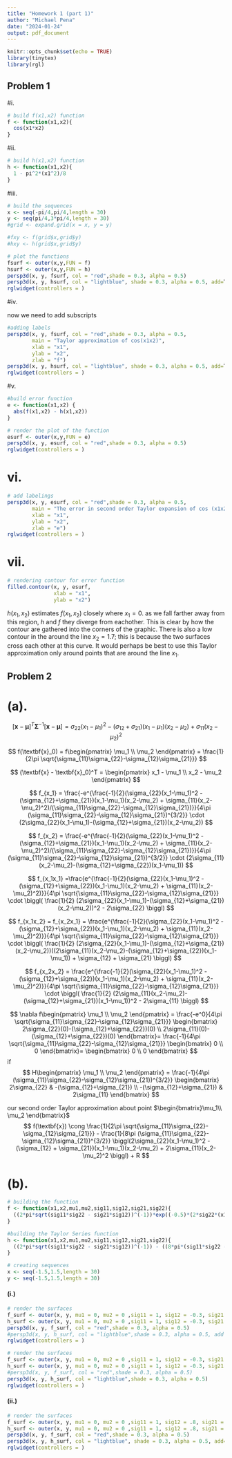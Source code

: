 ```yaml
---
title: "Homework 1 (part 1)"
author: "Michael Pena"
date: "2024-01-24"
output: pdf_document
---
```


```r
knitr::opts_chunk$set(echo = TRUE)
library(tinytex)
library(rgl)
```

## Problem 1

#i.

```r
# build f(x1,x2) function
f <- function(x1,x2){
  cos(x1*x2)
}
```

#ii.

```r
# build h(x1,x2) function
h <- function(x1,x2){
  1 - pi^2*(x1^2)/8
}
```

#iii.

```r
# build the sequences
x <- seq(-pi/4,pi/4,length = 30)
y <- seq(pi/4,3*pi/4,length = 30)
#grid <- expand.grid(x = x, y = y)

#fxy <- f(grid$x,grid$y)
#hxy <- h(grid$x,grid$y)
```


```r
# plot the functions
fsurf <- outer(x,y,FUN = f)
hsurf <- outer(x,y,FUN = h)
persp3d(x, y, fsurf, col = "red",shade = 0.3, alpha = 0.5)
persp3d(x, y, hsurf, col = "lightblue", shade = 0.3, alpha = 0.5, add=T)
rglwidget(controllers = ) 
```

#iv.

now we need to add subscripts

```r
#adding labels
persp3d(x, y, fsurf, col = "red",shade = 0.3, alpha = 0.5,
        main = "Taylor approximation of cos(x1x2)",
        xlab = "x1",
        ylab = "x2",
        zlab = "f")
persp3d(x, y, hsurf, col = "lightblue", shade = 0.3, alpha = 0.5, add=T)
rglwidget(controllers = ) 
```

#v. 

```r
#build error function
e <- function(x1,x2) {
  abs(f(x1,x2) - h(x1,x2))
}
```

```r
# render the plot of the function
esurf <- outer(x,y,FUN = e)
persp3d(x, y, esurf, col = "red",shade = 0.3, alpha = 0.5)
rglwidget(controllers = ) 
```

# vi.

```r
# add labelings
persp3d(x, y, esurf, col = "red",shade = 0.3, alpha = 0.5,
        main = "The error in second order Taylor expansion of cos (x1x2)",
        xlab = "x1",
        ylab = "x2",
        zlab = "e")
rglwidget(controllers = ) 
```

# vii. 

```r
# rendering contour for error function
filled.contour(x, y, esurf,
               xlab = "x1",
               ylab = "x2")
```

$h(x_1,x_2)$ estimates $f(x_1,x_2)$ closely where $x_1=0$. as we fall farther away from this region, $h$ and $f$ they diverge from eachother. This is clear by how the contour are gathered into the corners of the graphic. 
There is also a low contour in the around the line $x_2 = 1.7$; this is because the two surfaces cross each other at this curve. It would perhaps be best to use this Taylor approximation only around points that are around the line $x_1$.

## Problem 2

# (a).

$$
[\textbf{x} - \boldsymbol{\mu}]^T\boldsymbol{\Sigma}^{-1}[\textbf{x} - \boldsymbol{\mu}] 
= \sigma_{22}(x_1-\mu_1)^2 - (\sigma_{12}+\sigma_{21})(x_1-\mu_1)(x_2-\mu_2) + \sigma_{11}(x_2-\mu_2)^2
$$

$$
f(\textbf{x}_0) = f\begin{pmatrix}
    \mu_1 \\
    \mu_2 
\end{pmatrix}
 = \frac{1}{2\pi \sqrt{\sigma_{11}\sigma_{22}-\sigma_{12}\sigma_{21}}}
$$


$$
(\textbf{x} - \textbf{x}_0)^T 
= \begin{pmatrix}
    x_1 - \mu_1  \\
    x_2 - \mu_2 
\end{pmatrix}
$$

$$
f_{x_1} = \frac{-e^{\frac{-1}{2}(\sigma_{22}(x_1-\mu_1)^2 - (\sigma_{12}+\sigma_{21})(x_1-\mu_1)(x_2-\mu_2) + \sigma_{11}(x_2-\mu_2)^2)/(\sigma_{11}\sigma_{22}-\sigma_{12}\sigma_{21})}}{4\pi (\sigma_{11}\sigma_{22}-\sigma_{12}\sigma_{21})^{3/2}}
\cdot (2\sigma_{22}(x_1-\mu_1)-(\sigma_{12}+\sigma_{21})(x_2-\mu_2))
$$


$$
f_{x_2} = \frac{-e^{\frac{-1}{2}(\sigma_{22}(x_1-\mu_1)^2 - (\sigma_{12}+\sigma_{21})(x_1-\mu_1)(x_2-\mu_2) + \sigma_{11}(x_2-\mu_2)^2)/(\sigma_{11}\sigma_{22}-\sigma_{12}\sigma_{21})}}{4\pi (\sigma_{11}\sigma_{22}-\sigma_{12}\sigma_{21})^{3/2}}
\cdot (2\sigma_{11}(x_2-\mu_2)-(\sigma_{12}+\sigma_{22})(x_1-\mu_1))
$$

$$
f_{x_1x_1} =\frac{e^{\frac{-1}{2}(\sigma_{22}(x_1-\mu_1)^2 - (\sigma_{12}+\sigma_{22})(x_1-\mu_1)(x_2-\mu_2) + \sigma_{11}(x_2-\mu_2)^2)}}{4\pi \sqrt{\sigma_{11}\sigma_{22}-\sigma_{12}\sigma_{21}}}
\cdot \biggl( \frac{1}{2} (2\sigma_{22}(x_1-\mu_1)-(\sigma_{12}+\sigma_{21})(x_2-\mu_2))^2 - 2\sigma_{22}
\biggl)
$$

$$
f_{x_1x_2} = f_{x_2x_1} = \frac{e^{\frac{-1}{2}(\sigma_{22}(x_1-\mu_1)^2 - (\sigma_{12}+\sigma_{22})(x_1-\mu_1)(x_2-\mu_2) + \sigma_{11}(x_2-\mu_2)^2)}}{4\pi \sqrt{\sigma_{11}\sigma_{22}-\sigma_{12}\sigma_{21}}}
\cdot \biggl( \frac{1}{2} (2\sigma_{22}(x_1-\mu_1)-(\sigma_{12}+\sigma_{21})(x_2-\mu_2))((2\sigma_{11}(x_2-\mu_2)-(\sigma_{12}+\sigma_{22})(x_1-\mu_1)) + \sigma_{12} + \sigma_{21}
\biggl)
$$

$$
f_{x_2x_2} = \frac{e^{\frac{-1}{2}(\sigma_{22}(x_1-\mu_1)^2 - (\sigma_{12}+\sigma_{22})(x_1-\mu_1)(x_2-\mu_2) + \sigma_{11}(x_2-\mu_2)^2)}}{4\pi \sqrt{\sigma_{11}\sigma_{22}-\sigma_{12}\sigma_{21}}}
\cdot \biggl( \frac{1}{2} (2\sigma_{11}(x_2-\mu_2)-(\sigma_{12}+\sigma_{21})(x_1-\mu_1))^2 - 2\sigma_{11}
\biggl)
$$

$$
\nabla f\begin{pmatrix}
    \mu_1 \\
    \mu_2 
\end{pmatrix}
=
\frac{-e^0}{4\pi \sqrt{\sigma_{11}\sigma_{22}-\sigma_{12}\sigma_{21}}}
\begin{bmatrix}
    2\sigma_{22}(0)-(\sigma_{12}+\sigma_{22})(0) \\
    2\sigma_{11}(0)-(\sigma_{12}+\sigma_{22})(0)
\end{bmatrix}=
\frac{-1}{4\pi \sqrt{\sigma_{11}\sigma_{22}-\sigma_{12}\sigma_{21}}}
\begin{bmatrix}
    0 \\
   0
\end{bmatrix}=
\begin{bmatrix}
    0 \\
   0
\end{bmatrix}
$$
if 
$$
H\begin{pmatrix}
    \mu_1 \\
    \mu_2 
\end{pmatrix} =
\frac{-1}{4\pi (\sigma_{11}\sigma_{22}-\sigma_{12}\sigma_{21})^{3/2}}
\begin{bmatrix}
    2\sigma_{22}  &
    -(\sigma_{12}+\sigma_{21})  \\
    -(\sigma_{12}+\sigma_{21}) &
    2\sigma_{11}
\end{bmatrix}
$$

our second order Taylor approximation about point $\begin{bmatrix}\mu_1\\ \mu_2 \end{bmatrix}$
$$
f(\textbf{x}) \cong 
\frac{1}{2\pi \sqrt{\sigma_{11}\sigma_{22}-\sigma_{12}\sigma_{21}}} - 
\frac{1}{8\pi (\sigma_{11}\sigma_{22}-\sigma_{12}\sigma_{21})^{3/2}}
\biggl(2\sigma_{22}(x_1-\mu_1)^2 - (\sigma_{12} + \sigma_{21})(x_1-\mu_1)(x_2-\mu_2) + 2\sigma_{11}(x_2-\mu_2)^2 
\biggl) + R
$$

# (b).

```r
# building the function
f <- function(x1,x2,mu1,mu2,sig11,sig12,sig21,sig22){
  ((2*pi*sqrt(sig11*sig22 - sig21*sig12))^(-1))*exp((-0.5)*(2*sig22*(x1-mu1)^2 - (sig11*sig22 + sig12*sig21)*(x1-mu1)*(x2-mu2)+2*sig11*(x2-mu2)^2))
}

```

```r
#building the Taylor Series function
h <- function(x1,x2,mu1,mu2,sig11,sig12,sig21,sig22){
  ((2*pi*sqrt(sig11*sig22 - sig21*sig12))^(-1)) - ((8*pi*(sig11*sig22 - sig21*sig12)^(3/2))^(-1))*exp(2*sig22*(x1-mu1)^2 - (sig11*sig22 + sig12*sig21)*(x1-mu1)*(x2-mu2)+2*sig11*(x2-mu2)^2)
}
```

```r
# creating sequences
x <- seq(-1.5,1.5,length = 30)
y <- seq(-1.5,1.5,length = 30)
```

#### (i.)

```r
# render the surfaces
f_surf <- outer(x, y, mu1 = 0, mu2 = 0 ,sig11 = 1, sig12 = -0.3, sig21 = -0.3, sig22 = 1,FUN = f)
h_surf <- outer(x, y, mu1 = 0, mu2 = 0 ,sig11 = 1, sig12 = -0.3, sig21 = -0.3, sig22 = 1,FUN = h)
persp3d(x, y, f_surf, col = "red",shade = 0.3, alpha = 0.5)
#persp3d(x, y, h_surf, col = "lightblue",shade = 0.3, alpha = 0.5, add = T)
rglwidget(controllers = ) 
```

```r
# render the surfaces
f_surf <- outer(x, y, mu1 = 0, mu2 = 0 ,sig11 = 1, sig12 = -0.3, sig21 = -0.3, sig22 = 1,FUN = f)
h_surf <- outer(x, y, mu1 = 0, mu2 = 0 ,sig11 = 1, sig12 = -0.3, sig21 = -0.3, sig22 = 1,FUN = h)
#persp3d(x, y, f_surf, col = "red",shade = 0.3, alpha = 0.5)
persp3d(x, y, h_surf, col = "lightblue",shade = 0.3, alpha = 0.5)
rglwidget(controllers = ) 
```

#### (ii.)

```r
# render the surfaces
f_surf <- outer(x, y, mu1 = 0, mu2 = 0 ,sig11 = 1, sig12 = .8, sig21 = .8, sig22 = 1,FUN = f)
h_surf <- outer(x, y, mu1 = 0, mu2 = 0 ,sig11 = 1, sig12 = .8, sig21 = .8, sig22 = 1,FUN = h)
persp3d(x, y, f_surf, col = "red",shade = 0.3, alpha = 0.5)
persp3d(x, y, h_surf, col = "lightblue", shade = 0.3, alpha = 0.5, add=T)
rglwidget(controllers = ) 
```